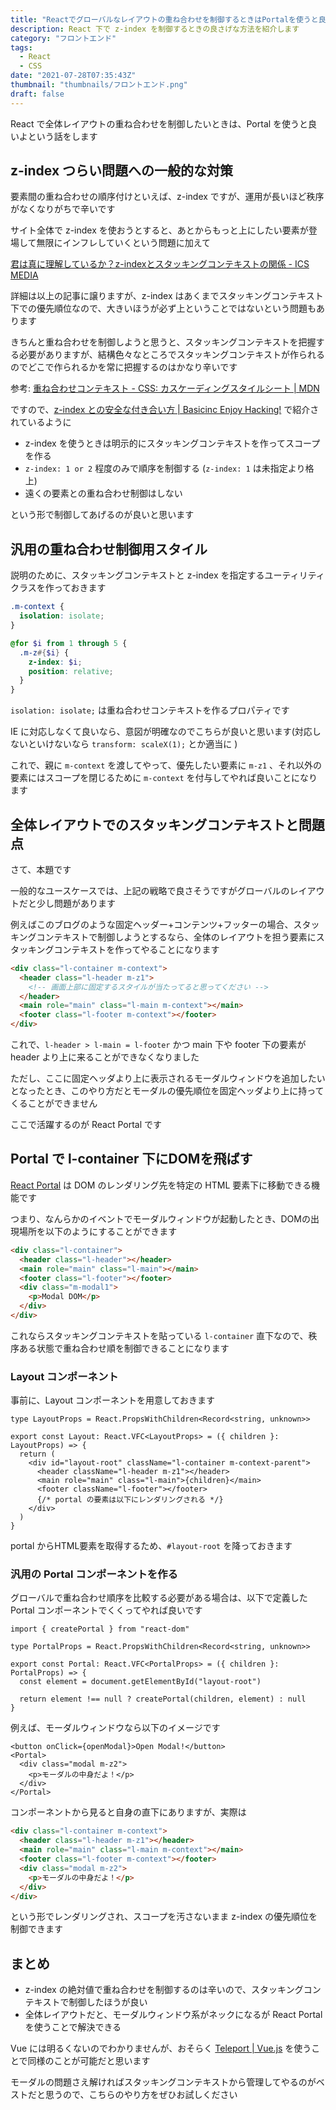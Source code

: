 ```yaml
---
title: "Reactでグローバルなレイアウトの重ね合わせを制御するときはPortalを使うと良い"
description: React 下で z-index を制御するときの良さげな方法を紹介します
category: "フロントエンド"
tags:
  - React
  - CSS
date: "2021-07-28T07:35:43Z"
thumbnail: "thumbnails/フロントエンド.png"
draft: false
---
```


React で全体レイアウトの重ね合わせを制御したいときは、Portal を使うと良いよという話をします

## z-index つらい問題への一般的な対策

要素間の重ね合わせの順序付けといえば、z-index ですが、運用が長いほど秩序がなくなりがちで辛いです

サイト全体で z-index を使おうとすると、あとからもっと上にしたい要素が登場して無限にインフレしていくという問題に加えて

[君は真に理解しているか？z-indexとスタッキングコンテキストの関係 - ICS MEDIA](https://ics.media/entry/200609/)

詳細は以上の記事に譲りますが、z-index はあくまでスタッキングコンテキスト下での優先順位なので、大きいほうが必ず上ということではないという問題もあります

きちんと重ね合わせを制御しようと思うと、スタッキングコンテキストを把握する必要がありますが、結構色々なところでスタッキングコンテキストが作られるのでどこで作られるかを常に把握するのはかなり辛いです

参考: [重ね合わせコンテキスト - CSS: カスケーディングスタイルシート \| MDN](https://developer.mozilla.org/ja/docs/Web/CSS/CSS_Positioning/Understanding_z_index/The_stacking_context)

ですので、[z-index との安全な付き合い方 \| Basicinc Enjoy Hacking!](https://tech.basicinc.jp/articles/170) で紹介されているように

- z-index を使うときは明示的にスタッキングコンテキストを作ってスコープを作る
- `z-index: 1 or 2` 程度のみで順序を制御する (`z-index: 1` は未指定より格上)
- 遠くの要素との重ね合わせ制御はしない

という形で制御してあげるのが良いと思います

## 汎用の重ね合わせ制御用スタイル

説明のために、スタッキングコンテキストと z-index を指定するユーティリティクラスを作っておきます

```scss
.m-context {
  isolation: isolate;
}

@for $i from 1 through 5 {
  .m-z#{$i} {
    z-index: $i;
    position: relative;
  }
}
```

`isolation: isolate;` は重ね合わせコンテキストを作るプロパティです

IE に対応しなくて良いなら、意図が明確なのでこちらが良いと思います(対応しないといけないなら `transform: scaleX(1);` とか適当に )

これで、親に `m-context` を渡してやって、優先したい要素に `m-z1` 、それ以外の要素にはスコープを閉じるために `m-context` を付与してやれば良いことになります

## 全体レイアウトでのスタッキングコンテキストと問題点

さて、本題です

一般的なユースケースでは、上記の戦略で良さそうですがグローバルのレイアウトだと少し問題があります

例えばこのブログのような固定ヘッダー+コンテンツ+フッターの場合、スタッキングコンテキストで制御しようとするなら、全体のレイアウトを担う要素にスタッキングコンテキストを作ってやることになります

```html
<div class="l-container m-context">
  <header class="l-header m-z1">
    <!-- 画面上部に固定するスタイルが当たってると思ってください -->
  </header>
  <main role="main" class="l-main m-context"></main>
  <footer class="l-footer m-context"></footer>
</div>
```

これで、`l-header > l-main = l-footer` かつ main 下や footer 下の要素が header より上に来ることができなくなりました

ただし、ここに固定ヘッダより上に表示されるモーダルウィンドウを追加したいとなったとき、このやり方だとモーダルの優先順位を固定ヘッダより上に持ってくることができません

ここで活躍するのが React Portal です

## Portal で l-container 下にDOMを飛ばす

[React Portal](https://ja.reactjs.org/docs/portals.html) は DOM のレンダリング先を特定の HTML 要素下に移動できる機能です

つまり、なんらかのイベントでモーダルウィンドウが起動したとき、DOMの出現場所を以下のようにすることができます

```html
<div class="l-container">
  <header class="l-header"></header>
  <main role="main" class="l-main"></main>
  <footer class="l-footer"></footer>
  <div class="m-modal1">
    <p>Modal DOM</p>
  </div>
</div>
```

これならスタッキングコンテキストを貼っている `l-container` 直下なので、秩序ある状態で重ね合わせ順を制御できることになります

### Layout コンポーネント

事前に、Layout コンポーネントを用意しておきます

```tsx:Layout.tsx
type LayoutProps = React.PropsWithChildren<Record<string, unknown>>

export const Layout: React.VFC<LayoutProps> = ({ children }: LayoutProps) => {
  return (
    <div id="layout-root" className="l-container m-context-parent">
      <header className="l-header m-z1"></header>
      <main role="main" class="l-main">{children}</main>
      <footer className="l-footer"></footer>
      {/* portal の要素は以下にレンダリングされる */}
    </div>
  )
}
```

portal からHTML要素を取得するため、`#layout-root` を降っておきます

### 汎用の Portal コンポーネントを作る

グローバルで重ね合わせ順序を比較する必要がある場合は、以下で定義した Portal コンポーネントでくくってやれば良いです

```tsx:portal.tsx
import { createPortal } from "react-dom"

type PortalProps = React.PropsWithChildren<Record<string, unknown>>

export const Portal: React.VFC<PortalProps> = ({ children }: PortalProps) => {
  const element = document.getElementById("layout-root")

  return element !== null ? createPortal(children, element) : null
}
```

例えば、モーダルウィンドウなら以下のイメージです

```tsx:イメージ
<button onClick={openModal}>Open Modal!</button>
<Portal>
  <div class="modal m-z2">
    <p>モーダルの中身だよ！</p>
  </div>
</Portal>
```

コンポーネントから見ると自身の直下にありますが、実際は

```html
<div class="l-container m-context">
  <header class="l-header m-z1"></header>
  <main role="main" class="l-main m-context"></main>
  <footer class="l-footer m-context"></footer>
  <div class="modal m-z2">
    <p>モーダルの中身だよ！</p>
  </div>
</div>
```

という形でレンダリングされ、スコープを汚さないまま z-index の優先順位を制御できます

## まとめ

- z-index の絶対値で重ね合わせを制御するのは辛いので、スタッキングコンテキストで制御したほうが良い
- 全体レイアウトだと、モーダルウィンドウ系がネックになるが React Portal を使うことで解決できる

Vue には明るくないのでわかりませんが、おそらく [Teleport \| Vue.js](https://v3.ja.vuejs.org/guide/teleport.html) を使うことで同様のことが可能だと思います

モーダルの問題さえ解ければスタッキングコンテキストから管理してやるのがベストだと思うので、こちらのやり方をぜひお試しください
